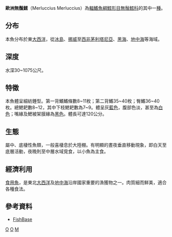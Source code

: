 {{Speciesbox
| genus = Merluccius
| species = merluccius
| authority = [[Linnaeus|Linnaeus]], 1758
| image = Merluccius merluccius.002 - Aquarium Finisterrae.JPG
| image_caption = 歐洲無鬚鱈
| status = LC
| status_system = iucn3.1
| range_map= Merluccius merluccius mapa.svg
| range_map_width= 250px
| range_map_caption= 地圖分佈“歐洲無鬚鱈”
}}
'''歐洲無鬚鱈'''（Merluccius Merluccius）為[[輻鰭魚綱|輻鰭魚綱]][[鱈形目|鱈形目]][[無鬚鱈科|無鬚鱈科]]的其中一[[種|種]]。

==分布==
本魚分布於東[[大西洋|大西洋]]，從[[冰島|冰島]]、[[挪威|挪威]]至[[西非|西非]][[茅利塔尼亞|茅利塔尼亞]]、[[黑海|黑海]]、[[地中海|地中海]]等海域。

==深度==
水深30~1075公尺。

==特徵==
本魚體呈細紡錘型。第一背鰭鰭條數8~11枚；第二背鰭35~40枚；臀鰭36~40枚。總鰓耙數8~12，其中下枝鰓耙數為7~9。體呈灰[[藍色|藍色]]，腹部色淡，甚至為[[白色|白色]]；嘴緣及鰓被架膜緣為[[黑色|黑色]]。體長可達120公分。

==生態==
屬中、底棲性魚類，一般喜棲息於大陸棚。有明顯的晝夜垂直移動現象，即白天至底層活動，夜晚則至中層水域覓食，以小魚為主食。

==經濟利用==
[[食用魚|食用魚]]，是東北[[大西洋|大西洋]]及[[地中海|地中海]]沿岸國家重要的漁獲物之一。肉質細而鮮美，適合各種食法。

==參考資料==
{{Commons category|Merluccius merluccius}}
* [https://web.archive.org/web/20071214051835/http://fishbase.sinica.edu.tw/search.php?lang=Chinese FishBase]
{{Taxonbar|from=Q726276}}

[[Category:無鬚鱈屬|O]]
[[Category:食用鱼|O]]
[[Category:1758年描述的魚類|M]]